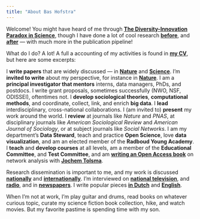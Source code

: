 ```yaml
---
title: "About Bas Hofstra"
---
```


Welcome! You might have heard of me through [**The Diversity-Innovation Paradox in Science**](https://www.pnas.org/doi/10.1073/pnas.1915378117){target="_blank"}, though I have done a lot of cool research [**before**](https://journals.sagepub.com/doi/abs/10.1177/0003122417705656){target="_blank"}, and [**after**](https://journals.sagepub.com/doi/full/10.1177/23780231221085118){target="_blank"} --- with much more in the publication pipeline! 

What do I do? A lot! A full a accounting of my activities is found in [**my CV**](files/cv2025.pdf){target="_blank"}, but here are some excerpts:

I **write papers** that are widely discussed --- in [**Nature**](https://www.nature.com/articles/d41586-024-02130-0){target="_blank"} and [**Science**](https://www.science.org/doi/10.1126/science.2020.368.6491.twil){target="_blank"}. I'm **invited to write** about my perspective, for instance in [**Nature**](https://www.nature.com/articles/d41586-024-00291-6){target="_blank"}. I am a **principal investigator that mentors** interns, data managers, PhDs, and postdocs. I write grant proposals, sometimes successfully (NWO, NSF, ODISSEI), oftentimes not. I **develop sociological theories**, **computational methods**, and coordinate, collect, link, and enrich **big data**. I **lead** interdisciplinary, cross-national collaborations. I (am invited to) **present** my work around the world. I **review** at journals like *Nature* and *PNAS*, at disciplinary journals like *American Sociological Review* and *American Journal of Sociology*, or at subject journals like *Social Networks*. I am my department's **Data Steward**, teach and practice **Open Science**, love **data visualization**, and am an elected member of the **Radboud Young Academy**. I **teach** and **develop courses** at all levels, am a member of the **Educational Committee**, and **Test Committee**, and am [**writing an Open Access book**](https://snass.netlify.app/){target="_blank"} on network analysis with [**Jochem Tolsma**](https://www.jochemtolsma.nl/){target="_blank"}.

Research dissemination is important to me, and my work is discussed [**nationally**](https://www.volkskrant.nl/wetenschap/een-nederlander-kent-zo-n-568-mensen-soort-zoekt-soort-en-opleiding-is-een-bepalende-factor~b0c4390d/){target="_blank"} and [**internationally**](https://www.insidehighered.com/news/2020/04/16/underrepresented-scholars-outperform-majority-peers-terms-novel-research){target="_blank"}. I'm interviewed on [**national television**](https://www.rtl.nl/nieuws/uitzendingen/video/8c795d92-6149-4d55-a86e-16c76c3ddfaf/aflevering-200){target="_blank"}, and [**radio**](https://www.nporadio1.nl/fragmenten/focus/c9a54500-6824-4a48-9bf9-ac2722c81f93/2018-10-31-zijn-er-ook-glazen-plafonds-in-de-wetenschap){target="_blank"}, and in [**newspapers**](https://www.elmundo.es/papel/futuro/2023/01/16/63c58e6efdddfff9a28b45c8.html){target="_blank"}. I write popular pieces [**in Dutch**](https://www.socialevraagstukken.nl/vrienden-en-privacy-vormen-op-facebook-een-ongelukkige-combinatie/){target="_blank"} and [**English**](https://www.timeshighereducation.com/blog/scientific-community-needs-constant-self-assessment-race-and-gender){target="_blank"}.

When I'm not at work, I'm play guitar and drums, read books on whatever curious topic, curate my science fiction book collection, hike, and watch movies. But my favorite pastime is spending time with my son.

